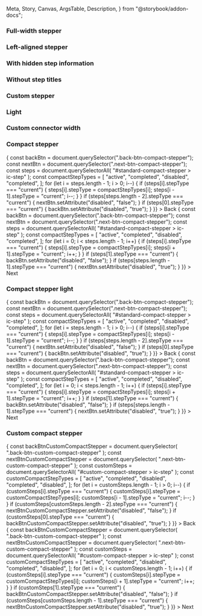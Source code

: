   Meta,
  Story,
  Canvas,
  ArgsTable,
  Description,
} from "@storybook/addon-docs";



<Meta title="Stepper" component={IcStepper} />

<Description markdown={readme} />

<Description markdown={stepReadme} />

### Full-width stepper

<Canvas>
  <Story name="Full-width stepper">
    <IcStepper>
      <IcStep stepTitle="Create" stepType="completed" />
      <IcStep stepTitle="Read" stepType="current" />
      <IcStep stepTitle="Update" stepType="active" />
      <IcStep stepTitle="Delete" stepType="disabled" />
    </IcStepper>
  </Story>
</Canvas>

### Left-aligned stepper

<Canvas>
  <Story name="Left-aligned stepper">
    <IcStepper aligned="left">
      <IcStep stepTitle="Create" stepType="completed" />
      <IcStep stepTitle="Read" stepType="current" />
      <IcStep stepTitle="Update" stepType="active" />
      <IcStep stepTitle="Delete" stepType="disabled" />
    </IcStepper>
  </Story>
</Canvas>

### With hidden step information

<Canvas>
  <Story name="With hidden step information">
    <IcStepper hideStepInfo>
      <IcStep stepTitle="Create" stepType="completed" />
      <IcStep stepTitle="Read" stepType="current" />
      <IcStep stepTitle="Update" stepType="active" />
      <IcStep stepTitle="Delete" stepType="disabled" />
    </IcStepper>
  </Story>
</Canvas>

### Without step titles

<Canvas>
  <Story name="Without step titles">
    <IcStepper>
      <IcStep stepType="completed" />
      <IcStep stepType="completed" />
      <IcStep stepType="current" />
      <IcStep />
    </IcStepper>
  </Story>
</Canvas>

### Custom stepper

<Canvas>
  <Story name="Custom stepper">
    <IcStepper>
      <IcStep stepTitle="First" />
      <IcStep
        stepTitle="Second With a Very Long Title"
        stepSubtitle="Optional subtitle that is long and should wrap"
        stepType="current"
      />
      <IcStep stepTitle="Third" stepType="disabled" />
      <IcStep
        stepTitle="Fourth title that is long and should wrap"
        stepSubtitle="Optional Subtitle"
        stepType="completed"
      />
    </IcStepper>
  </Story>
</Canvas>

### Light

<Canvas>
  <Story name="Light">
    <div style={{ backgroundColor: "#2c2f34" }}>
      <IcStepper appearance="light">
        <IcStep stepTitle="Create" stepType="completed" />
        <IcStep stepTitle="Read" stepType="current" />
        <IcStep stepTitle="Update" stepType="active" />
        <IcStep stepTitle="Delete" stepType="disabled" />
      </IcStepper>
    </div>
  </Story>
</Canvas>

### Custom connector width

<Canvas>
  <Story name="Custom connector width">
    <IcStepper aligned="left" connectorWidth="200">
      <IcStep stepTitle="First" />
      <IcStep
        stepTitle="Second With a Very Long Title"
        stepSubtitle="Optional subtitle that is long and should wrap"
        stepType="current"
      />
      <IcStep stepTitle="Third" stepType="disabled" />
      <IcStep
        stepTitle="Fourth title that is long and should wrap"
        stepSubtitle="Optional Subtitle"
        stepType="completed"
      />
    </IcStepper>
  </Story>
</Canvas>

### Compact stepper

<Canvas>
  <Story name="Compact stepper" parameters={{ loki: { skip: true } }}>
    <IcStepper variant="compact" id="standard-compact-stepper">
      <IcStep stepTitle="Create" />
      <IcStep stepTitle="Read" stepType="current" />
      <IcStep stepTitle="Update" stepStatus="optional" />
      <IcStep stepTitle="Delete" stepStatus="required" />
    </IcStepper>
    <IcButton
      class="back-btn-compact-stepper"
      style={{ marginRight: "var(--ic-space-lg)" }}
      onClick={() => {
        const backBtn = document.querySelector(".back-btn-compact-stepper");
        const nextBtn = document.querySelector(".next-btn-compact-stepper");
        const steps = document.querySelectorAll(
          "#standard-compact-stepper > ic-step"
        );
        const compactStepTypes = [
          "active",
          "completed",
          "disabled",
          "completed",
        ];
        for (let i = steps.length - 1; i > 0; i--) {
          if (steps[i].stepType === "current") {
            steps[i].stepType = compactStepTypes[i];
            steps[i - 1].stepType = "current";
            i--;
          }
        }
        if (steps[steps.length - 2].stepType === "current") {
          nextBtn.setAttribute("disabled", "false");
        }
        if (steps[0].stepType === "current") {
          backBtn.setAttribute("disabled", "true");
        }
      }}
    >
      Back
    </IcButton>
    <IcButton
      class="next-btn-compact-stepper"
      onClick={() => {
        const backBtn = document.querySelector(".back-btn-compact-stepper");
        const nextBtn = document.querySelector(".next-btn-compact-stepper");
        const steps = document.querySelectorAll(
          "#standard-compact-stepper > ic-step"
        );
        const compactStepTypes = [
          "active",
          "completed",
          "disabled",
          "completed",
        ];
        for (let i = 0; i < steps.length - 1; i++) {
          if (steps[i].stepType === "current") {
            steps[i].stepType = compactStepTypes[i];
            steps[i + 1].stepType = "current";
            i++;
          }
        }
        if (steps[1].stepType === "current") {
          backBtn.setAttribute("disabled", "false");
        }
        if (steps[steps.length - 1].stepType === "current") {
          nextBtn.setAttribute("disabled", "true");
        }
      }}
    >
      Next
    </IcButton>
  </Story>
</Canvas>

### Compact stepper light

<Canvas>
  <Story name="Compact stepper light" parameters={{ loki: { skip: true } }}>
    <div style={{ backgroundColor: "#2c2f34" }}>
      <IcStepper
        variant="compact"
        id="standard-compact-stepper"
        appearance="light"
      >
        <IcStep stepTitle="Create" />
        <IcStep stepTitle="Read" stepType="current" />
        <IcStep stepTitle="Update" stepStatus="optional" />
        <IcStep stepTitle="Delete" stepStatus="required" />
      </IcStepper>
    </div>
    <IcButton
      class="back-btn-compact-stepper"
      style={{ marginRight: "var(--ic-space-lg)" }}
      onClick={() => {
        const backBtn = document.querySelector(".back-btn-compact-stepper");
        const nextBtn = document.querySelector(".next-btn-compact-stepper");
        const steps = document.querySelectorAll(
          "#standard-compact-stepper > ic-step"
        );
        const compactStepTypes = [
          "active",
          "completed",
          "disabled",
          "completed",
        ];
        for (let i = steps.length - 1; i > 0; i--) {
          if (steps[i].stepType === "current") {
            steps[i].stepType = compactStepTypes[i];
            steps[i - 1].stepType = "current";
            i--;
          }
        }
        if (steps[steps.length - 2].stepType === "current") {
          nextBtn.setAttribute("disabled", "false");
        }
        if (steps[0].stepType === "current") {
          backBtn.setAttribute("disabled", "true");
        }
      }}
    >
      Back
    </IcButton>
    <IcButton
      class="next-btn-compact-stepper"
      onClick={() => {
        const backBtn = document.querySelector(".back-btn-compact-stepper");
        const nextBtn = document.querySelector(".next-btn-compact-stepper");
        const steps = document.querySelectorAll(
          "#standard-compact-stepper > ic-step"
        );
        const compactStepTypes = [
          "active",
          "completed",
          "disabled",
          "completed",
        ];
        for (let i = 0; i < steps.length - 1; i++) {
          if (steps[i].stepType === "current") {
            steps[i].stepType = compactStepTypes[i];
            steps[i + 1].stepType = "current";
            i++;
          }
        }
        if (steps[1].stepType === "current") {
          backBtn.setAttribute("disabled", "false");
        }
        if (steps[steps.length - 1].stepType === "current") {
          nextBtn.setAttribute("disabled", "true");
        }
      }}
    >
      Next
    </IcButton>
  </Story>
</Canvas>

### Custom compact stepper

<Canvas>
  <Story name="Custom compact stepper" parameters={{ loki: { skip: true } }}>
    <IcStepper variant="compact" id="custom-compact-stepper">
      <IcStep stepTitle="First" />
      <IcStep
        stepTitle="Second With a Very Long Title"
        stepSubtitle="Optional subtitle that is long and should wrap"
        stepType="current"
      />
      <IcStep stepTitle="Third" stepType="disabled" />
      <IcStep
        stepTitle="Fourth title that is long and should wrap"
        stepSubtitle="Optional Subtitle"
        stepType="completed"
      />
      <IcStep
        stepTitle="Fifth and final step"
        stepSubtitle="Optional Subtitle"
        stepStatus="optional"
        stepType="completed"
      />
    </IcStepper>
    <IcButton
      class="back-btn-custom-compact-stepper"
      style={{ marginRight: "var(--ic-space-lg)" }}
      onClick={() => {
        const backBtnCustomCompactStepper = document.querySelector(
          ".back-btn-custom-compact-stepper"
        );
        const nextBtnCustomCompactStepper = document.querySelector(
          ".next-btn-custom-compact-stepper"
        );
        const customSteps = document.querySelectorAll(
          "#custom-compact-stepper > ic-step"
        );
        const customCompactStepTypes = [
          "active",
          "completed",
          "disabled",
          "completed",
          "disabled",
        ];
        for (let i = customSteps.length - 1; i > 0; i--) {
          if (customSteps[i].stepType === "current") {
            customSteps[i].stepType = customCompactStepTypes[i];
            customSteps[i - 1].stepType = "current";
            i--;
          }
        }
        if (customSteps[customSteps.length - 2].stepType === "current") {
          nextBtnCustomCompactStepper.setAttribute("disabled", "false");
        }
        if (customSteps[0].stepType === "current") {
          backBtnCustomCompactStepper.setAttribute("disabled", "true");
        }
      }}
    >
      Back
    </IcButton>
    <IcButton
      class="next-btn-custom-compact-stepper"
      onClick={() => {
        const backBtnCustomCompactStepper = document.querySelector(
          ".back-btn-custom-compact-stepper"
        );
        const nextBtnCustomCompactStepper = document.querySelector(
          ".next-btn-custom-compact-stepper"
        );
        const customSteps = document.querySelectorAll(
          "#custom-compact-stepper > ic-step"
        );
        const customCompactStepTypes = [
          "active",
          "completed",
          "disabled",
          "completed",
          "disabled",
        ];
        for (let i = 0; i < customSteps.length - 1; i++) {
          if (customSteps[i].stepType === "current") {
            customSteps[i].stepType = customCompactStepTypes[i];
            customSteps[i + 1].stepType = "current";
            i++;
          }
        }
        if (customSteps[1].stepType === "current") {
          backBtnCustomCompactStepper.setAttribute("disabled", "false");
        }
        if (customSteps[customSteps.length - 1].stepType === "current") {
          nextBtnCustomCompactStepper.setAttribute("disabled", "true");
        }
      }}
    >
      Next
    </IcButton>
  </Story>
</Canvas>
